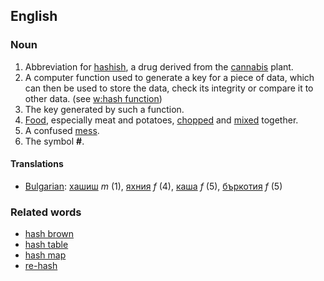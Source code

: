 ==English==

===Noun===
# Abbreviation for [[hashish]], a drug derived from the [[cannabis]] plant.
# A computer function used to generate a key for a piece of data, which can then be used to store the data, check its integrity or compare it to other data. (see [[w:hash function]])
# The key generated by such a function.
# [[Food]], especially meat and potatoes, [[chop]]ped and [[mix]]ed together.
# A confused [[mess]].
# The symbol '''#'''.

====Translations====
*[[Bulgarian]]: [[хашиш]] ''m'' (1), [[яхния]] ''f'' (4), [[каша]] ''f'' (5), [[бъркотия]] ''f'' (5)

===Related words===

*[[hash brown]]
*[[hash table]]
*[[hash map]]
*[[re-hash]]